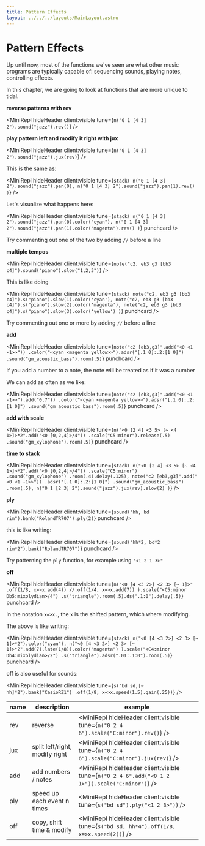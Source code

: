 ```yaml
---
title: Pattern Effects
layout: ../../../layouts/MainLayout.astro
---
```



# Pattern Effects

Up until now, most of the functions we've seen are what other music programs are typically capable of: sequencing sounds, playing notes, controlling effects.

In this chapter, we are going to look at functions that are more unique to tidal.

**reverse patterns with rev**

<MiniRepl hideHeader client:visible tune={`n("0 1 [4 3] 2").sound("jazz").rev()`} />

**play pattern left and modify it right with jux**

<MiniRepl hideHeader client:visible tune={`n("0 1 [4 3] 2").sound("jazz").jux(rev)`} />

This is the same as:

<MiniRepl
  hideHeader
  client:visible
  tune={`stack(
  n("0 1 [4 3] 2").sound("jazz").pan(0),
  n("0 1 [4 3] 2").sound("jazz").pan(1).rev()
)`}
/>

Let's visualize what happens here:

<MiniRepl
  hideHeader
  client:visible
  tune={`stack(
  n("0 1 [4 3] 2").sound("jazz").pan(0).color("cyan"),
  n("0 1 [4 3] 2").sound("jazz").pan(1).color("magenta").rev()
)`}
  punchcard
/>

<Box>

Try commenting out one of the two by adding `//` before a line

</Box>

**multiple tempos**

<MiniRepl hideHeader client:visible tune={`note("c2, eb3 g3 [bb3 c4]").sound("piano").slow("1,2,3")`} />

This is like doing

<MiniRepl
  hideHeader
  client:visible
  tune={`stack(
  note("c2, eb3 g3 [bb3 c4]").s("piano").slow(1).color('cyan'),
  note("c2, eb3 g3 [bb3 c4]").s("piano").slow(2).color('magenta'),
  note("c2, eb3 g3 [bb3 c4]").s("piano").slow(3).color('yellow')
)`}
  punchcard
/>

<Box>

Try commenting out one or more by adding `//` before a line

</Box>

**add**

<MiniRepl
  hideHeader
  client:visible
  tune={`note("c2 [eb3,g3]".add("<0 <1 -1>>"))
.color("<cyan <magenta yellow>>").adsr("[.1 0]:.2:[1 0]")
.sound("gm_acoustic_bass").room(.5)`}
  punchcard
/>

<Box>

If you add a number to a note, the note will be treated as if it was a number

</Box>

We can add as often as we like:

<MiniRepl
  hideHeader
  client:visible
  tune={`note("c2 [eb3,g3]".add("<0 <1 -1>>").add("0,7"))
.color("<cyan <magenta yellow>>").adsr("[.1 0]:.2:[1 0]")
.sound("gm_acoustic_bass").room(.5)`}
  punchcard
/>

**add with scale**

<MiniRepl
  hideHeader
  client:visible
  tune={`n("<0 [2 4] <3 5> [~ <4 1>]>*2".add("<0 [0,2,4]>/4"))
.scale("C5:minor").release(.5)
.sound("gm_xylophone").room(.5)`}
  punchcard
/>

**time to stack**

<MiniRepl
  hideHeader
  client:visible
  tune={`stack(
  n("<0 [2 4] <3 5> [~ <4 1>]>*2".add("<0 [0,2,4]>/4"))
  .scale("C5:minor")
  .sound("gm_xylophone")
  .room(.4).delay(.125),
  note("c2 [eb3,g3]".add("<0 <1 -1>>"))
  .adsr("[.1 0]:.2:[1 0]")
  .sound("gm_acoustic_bass")
  .room(.5),
  n("0 1 [2 3] 2").sound("jazz").jux(rev).slow(2)
)`}
/>

**ply**

<MiniRepl hideHeader client:visible tune={`sound("hh, bd rim").bank("RolandTR707").ply(2)`} punchcard />

this is like writing:

<MiniRepl hideHeader client:visible tune={`sound("hh*2, bd*2 rim*2").bank("RolandTR707")`} punchcard />

<Box>

Try patterning the `ply` function, for example using `"<1 2 1 3>"`

</Box>

**off**

<MiniRepl
  hideHeader
  client:visible
  tune={`n("<0 [4 <3 2>] <2 3> [~ 1]>"
  .off(1/8, x=>x.add(4))
  //.off(1/4, x=>x.add(7))
).scale("<C5:minor Db5:mixolydian>/4")
.s("triangle").room(.5).ds(".1:0").delay(.5)`}
  punchcard
/>

<Box>

In the notation `x=>x.`, the `x` is the shifted pattern, which where modifying.

</Box>

The above is like writing:

<MiniRepl
  hideHeader
  client:visible
  tune={`stack(
  n("<0 [4 <3 2>] <2 3> [~ 1]>*2").color("cyan"),
  n("<0 [4 <3 2>] <2 3> [~ 1]>*2".add(7).late(1/8)).color("magenta")
).scale("<C4:minor Db4:mixolydian>/2")
.s("triangle").adsr(".01:.1:0").room(.5)`}
  punchcard
/>

off is also useful for sounds:

<MiniRepl
  hideHeader
  client:visible
  tune={`s("bd sd,[~ hh]*2").bank("CasioRZ1")
  .off(1/8, x=>x.speed(1.5).gain(.25))`}
/>

| name | description                    | example                                                                                        |
| ---- | ------------------------------ | ---------------------------------------------------------------------------------------------- |
| rev  | reverse                        | <MiniRepl hideHeader client:visible tune={`n("0 2 4 6").scale("C:minor").rev()`} />            |
| jux  | split left/right, modify right | <MiniRepl hideHeader client:visible tune={`n("0 2 4 6").scale("C:minor").jux(rev)`} />         |
| add  | add numbers / notes            | <MiniRepl hideHeader client:visible tune={`n("0 2 4 6".add("<0 1 2 1>")).scale("C:minor")`} /> |
| ply  | speed up each event n times    | <MiniRepl hideHeader client:visible tune={`s("bd sd").ply("<1 2 3>")`} />                      |
| off  | copy, shift time & modify      | <MiniRepl hideHeader client:visible tune={`s("bd sd, hh*4").off(1/8, x=>x.speed(2))`} />       |
